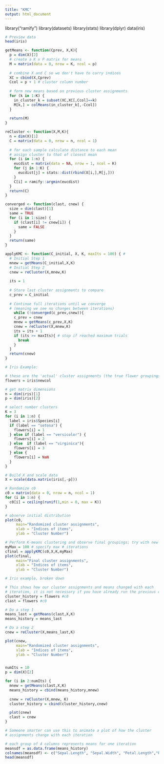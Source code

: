 ---
title: "KMC"
output: html_document
---
library("ramify")
library(datasets)
library(stats)
library(dplyr)
data(iris)

```{r}
# Preview data
head(iris)
```

```{r}
getMeans <- function(Cprev, X,K){
  p = dim(X)[2]
  # create a K x P matrix for means
  M = matrix(data = 0, nrow = K, ncol = p)
  
  # combine X and C so we don't have to carry indices
  XC = cbind(X,Cprev)
  Ccol = p + 1 # cluster column number
  
  # form new means based on previous cluster assignments
  for (k in 1:K) {
    in_cluster_k = subset(XC,XC[,Ccol]==k)
    M[k,] = colMeans(in_cluster_k[,-Ccol])
  }
  
  return(M)
}

reCluster <- function(X,M,K){
  n = dim(X)[1]
  C = matrix(data = 0, nrow = n, ncol = 1)
  
  # for each sample calculate distance to each mean
  # assign cluster to that of closest mean
  for (i in 1:n) {
    eucdist = matrix(data = NA, nrow = 1, ncol = K)
    for (j in 1:K) {
      eucdist[j] = stats::dist(rbind(X[i,],M[j,]))
    }
    C[i] = ramify::argmin(eucdist)
  }
  return(C)
}

converged <- function(clast, cnew) {
  size = dim(clast)[1]
  same = TRUE
  for (i in 1:size) {
    if (clast[i] != cnew[i]) {
      same = FALSE
    }
  }
  return(same)
}

applyKMC <- function(C_initial, X, K, maxIts = 100) { # 
  # Initial Step 1
  mnew = getMeans(C_initial,X,K)
  # Initial Step 2
  cnew = reCluster(X,mnew,K)
  
  its = 1
  
  # Store last cluster assignments to compare
  c_prev = C_initial
  
  # Continue full iterations until we converge 
  # (meaning we see no changes between iterations)
    while (!converged(c_prev,cnew)){
    c_prev = cnew
    mnew = getMeans(c_prev,X,K)
    cnew = reCluster(X,mnew,K)
    its = its + 1
    if (its >= maxIts){ # stop if reached maximum trials
      break
    }
  }
  return(cnew)
}

```


```{r} 
# Iris Example:

# these are the 'actual' cluster assignments (the true flower groupings)
flowers = iris$newcol 

# get matrix dimensions
n = dim(iris)[1]
p = dim(iris)[2]

# select number clusters
K = 3
for (i in 1:n) {
  label = iris$Species[i]
  if (label == "setosa") {
    flowers[i] = 1
  } else if (label == "versicolor") {
    flowers[i] = 2
  } else  if (label == "virginica"){
    flowers[i] = 3
  } else {
    flowers[i] = NaN
  }
}

# Build X and scale data
X = scale(data.matrix(iris[,-p]))

# Randomize c0
c0 = matrix(data = 0, nrow = n, ncol = 1)
for (i in 1:n) {
  c0[i] = ceiling(runif(1,min = 0, max = K))
}

# observe initial distribution
plot(c0,
     main="Randomized cluster assignments",
     xlab = "Indices of items",
     ylab = "Cluster Number")

# Perform K-means clustering and observe final groupings; try with new K, etc!
myMax = 100 # specify max # iterations
cfinal = applyKMC(c0,X,K,myMax)
plot(cfinal,
     main="Final cluster assignments",
     xlab = "Indices of items",
     ylab = "Cluster Number")
```

```{r}
# Iris example, broken down

# This shows how our cluster assignments and means changed with each
# iteration, it is not necessary if you have already run the previous chunk
cluster_history = flowers #c0
clast = flowers #c0

# Do a step 1
means_last = getMeans(clast,X,K)
means_history = means_last

# Do a step 2
cnew = reCluster(X,means_last,K)

plot(cnew,
     main="Randomized cluster assignments",
     xlab = "Indices of items",
     ylab = "Cluster Number")


numIts = 10
p = dim(X)[2]

for (i in 2:numIts) {
  mnew = getMeans(clast,X,K)
  means_history = cbind(means_history,mnew)
  
  cnew = reCluster(X,mnew, K)
  cluster_history = cbind(cluster_history,cnew)

  plot(cnew)
  clast = cnew
}
```

```{r}
# Someone smarter can use this to animate a plot of how the cluster
# assignments change with each iteration

# each group of 4 columns represents means for one iteration
meansdf = as.data.frame(means_history)
colnames(meansdf) <- c("Sepal.Length", "Sepal.Width", "Petal.Length","Petal.Width")
head(meansdf)
```